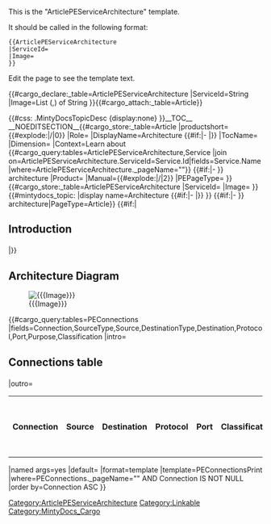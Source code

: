 <noinclude>
This is the "ArticlePEServiceArchitecture" template.

It should be called in the following format:
<pre>
{{ArticlePEServiceArchitecture
|ServiceId=
|Image=
}}

</pre>
Edit the page to see the template text.

{{#cargo_declare:_table=ArticlePEServiceArchitecture
|ServiceId=String
|Image=List (,) of String
}}{{#cargo_attach:_table=Article}}

</noinclude>
<includeonly>{{#css: .MintyDocsTopicDesc {display:none} }}[[Category:ArticlePEServiceArchitecture]]__TOC__
__NOEDITSECTION__{{#cargo_store:_table=Article
|productshort={{#explode:{{FULLPAGENAME}}|/|0}}
|Role={{{Role|}}}
|DisplayName=Architecture {{#if:{{{AdditionalTitle|}}}|- {{{AdditionalTitle|}}}|}}
|TocName={{{TocName|}}}
|Dimension={{{Dimension|}}}
|Context=Learn about {{#cargo_query:tables=ArticlePEServiceArchitecture,Service
|join on=ArticlePEServiceArchitecture.ServiceId=Service.Id|fields=Service.Name|where=ArticlePEServiceArchitecture._pageName="{{FULLPAGENAME}}"}} {{#if:{{{AdditionalTitle|}}}|- {{lc:{{{AdditionalTitle|}}}|}}}} architecture
|Product={{MINTYDOCSPRODUCT}}
|Manual={{#explode:{{FULLPAGENAME}}|/|2}}
|PEPageType={{{PEPageType|}}}
}}
{{#cargo_store:_table=ArticlePEServiceArchitecture
|ServiceId={{{ServiceId|}}}
|Image={{{Image|}}}
}}<!-- Set MintyDocs topic, including a switch for different treatment for Manual pages -->{{#mintydocs_topic:
|display name=Architecture {{#if:{{{AdditionalTitle|}}}|- {{{AdditionalTitle|}}}|}}
}}<!-- Defining the EPPO Header; all parameters need to be passed to it -->{{EPPOHead|ServiceId={{{ServiceId|}}}|Context=Learn about {{#cargo_query:tables=ArticlePEServiceArchitecture,Service
|join on=ArticlePEServiceArchitecture.ServiceId=Service.Id|fields=Service.Name|where=ArticlePEServiceArchitecture._pageName="{{FULLPAGENAME}}"}} {{#if:{{{AdditionalTitle|}}}|- {{lc:{{{AdditionalTitle|}}}|}}}} architecture|PageType=Article}}
{{#if:{{{IntroductionText|}}}|
<h2>Introduction</h2>
{{{IntroductionText|}}}
|}}
==Architecture Diagram==
[[File:{{{Image}}}]]

{{#cargo_query:tables=PEConnections
|fields=Connection,SourceType,Source,DestinationType,Destination,Protocol,Port,Purpose,Classification
|intro=<h2>Connections table</h2><table class="sortable"><tr><th>Connection</th><th>Source</th><th>Destination</th><th>Protocol</th><th>Port</th><th>Classification</th><th>Data that travels on this connection</th></tr>
|outro=</table>
|named args=yes
|default=
|format=template
|template=PEConnectionsPrint
|where=PEConnections._pageName="{{FULLPAGENAME}}" AND Connection IS NOT NULL
|order by=Connection ASC
}}

{{{PEConnections|}}}
{{{PEConnectionsPrint|}}}
[[Category:Linkable]]</includeonly><noinclude>[[Category:MintyDocs_Cargo]]</noinclude>
